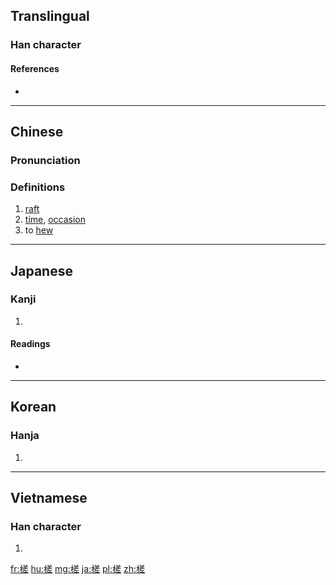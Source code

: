 ==Translingual==

===Han character===
{{Han char|rn=75|rad=木|as=10|sn=14|four=48911|canj=DTQM|ids=⿰木差}}

====References====
* {{Han ref|kx=0546.100|dkj=15320|dj=0934.020|hdz=21255.020|uh=69CE|ud=27086|bh=E241|bd=57921}}

----

==Chinese==
{{zh-forms}}

===Pronunciation===
{{zh-pron
|m=chá
|c=caa4
|mc=y
|oc=y
|ma=
|cat=n,v
}}

===Definitions===
# [[raft]]
# [[time]], [[occasion]]
# to [[hew]]

----

==Japanese==

===Kanji===
{{ja-kanji|grade=|rs=木10}}

# {{defn|lang=ja|sort=木10}}

====Readings====
* {{ja-readings|goon=[[じゃ]] (ja)|kanon=[[さ]] (sa)|kun=[[いかだ]] (ikada)}}

----

==Korean==

===Hanja===
{{ko-hanja|hangeul=[[차]], [[사]]|eumhun=|rv=cha, sa|mr=ch'a, sa|y=cha, sa}}

# {{defn|lang=ko|sort=木10}}

----

==Vietnamese==

===Han character===
{{vi-readings|rs=木10| hanviet = xay}}

# {{defn|lang=vi|sort=木10}}

[[fr:槎]]
[[hu:槎]]
[[mg:槎]]
[[ja:槎]]
[[pl:槎]]
[[zh:槎]]